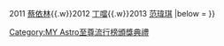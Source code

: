 {{Navbox
|name  = MY Astro至尊流行榜至尊女歌手（海外）
|title = 歷屆[[MY Astro至尊流行榜颁奖典礼|MY Astro至尊流行榜]]至尊女歌手（海外）
|titlestyle = background: #FFB6C1
|list1 = {{nowrap begin}}2010 [[謝安琪]]{{.w}}2011 [[蔡依林]]{{.w}}2012 [[丁噹]]{{.w}}2013 [[范瑋琪]]{{nowrap end}}
|below = 
}}<noinclude>
[[Category:MY Astro至尊流行榜頒獎典禮]]</noinclude>